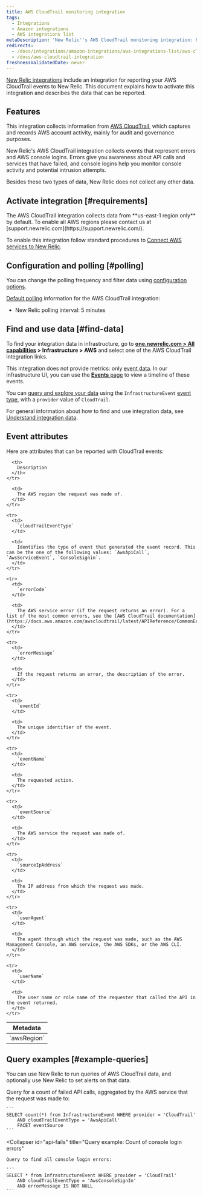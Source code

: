 ```yaml
---
title: AWS CloudTrail monitoring integration
tags:
  - Integrations
  - Amazon integrations
  - AWS integrations list
metaDescription: 'New Relic''s AWS CloudTrail monitoring integration: how to enable it, and what data it reports.'
redirects:
  - /docs/integrations/amazon-integrations/aws-integrations-list/aws-cloudtrail-monitoring-integration
  - /docs/aws-cloudtrail-integration
freshnessValidatedDate: never
---
```


[New Relic integrations](/docs/infrastructure/integrations-getting-started/getting-started/introduction-infrastructure-integrations) include an integration for reporting your AWS CloudTrail events to New Relic. This document explains how to activate this integration and describes the data that can be reported.

## Features

This integration collects information from [AWS CloudTrail](https://aws.amazon.com/documentation/cloudtrail/), which captures and records AWS account activity, mainly for audit and governance purposes.

New Relic's AWS CloudTrail integration collects events that represent errors and AWS console logins. Errors give you awareness about API calls and services that have failed, and console logins help you monitor console activity and potential intrusion attempts.

Besides these two types of data, New Relic does not collect any other data.

## Activate integration [#requirements]

<Callout variant="important">
  The AWS CloudTrail integration collects data from <DNT>**us-east-1 region only**</DNT> by default. To enable all AWS regions please contact us at [support.newrelic.com](https://support.newrelic.com/).
</Callout>

To enable this integration follow standard procedures to [Connect AWS services to New Relic](/docs/infrastructure/amazon-integrations/get-started/connect-aws-new-relic-infrastructure-monitoring/).

## Configuration and polling [#polling]

You can change the polling frequency and filter data using [configuration options](/docs/integrations/new-relic-integrations/getting-started/configure-polling-frequency-data-collection-cloud-integrations).

[Default polling](/docs/infrastructure/amazon-integrations/aws-integrations-list/aws-polling-intervals-infrastructure-integrations) information for the AWS CloudTrail integration:

* New Relic polling interval: 5 minutes

## Find and use data [#find-data]

To find your integration data in infrastructure, go to <DNT>**[one.newrelic.com > All capabilities](https://one.newrelic.com/all-capabilities) > Infrastructure > AWS**</DNT> and select one of the AWS CloudTrail integration links.

This integration does not provide metrics: only [event data](/docs/telemetry-data-platform/understand-data/new-relic-data-types/#events-new-relic). In our infrastructure UI, you can use the [<DNT>**Events**</DNT> page](/docs/infrastructure/new-relic-infrastructure/infrastructure-ui-pages/infrastructure-events-page-live-feed-every-config-change) to view a timeline of these events.

You can [query and explore your data](/docs/using-new-relic/data/understand-data/query-new-relic-data) using the `InfrastructureEvent` [event type](/docs/data-apis/understand-data/new-relic-data-types/#event-data), with a `provider` value of `CloudTrail`.

For general information about how to find and use integration data, see [Understand integration data](/docs/infrastructure/integrations/find-use-infrastructure-integration-data).

## Event attributes

Here are attributes that can be reported with CloudTrail events:

<table>
  <thead>
    <tr>
      <th>
        Metadata
      </th>

      <th>
        Description
      </th>
    </tr>
  </thead>

  <tbody>
    <tr>
      <td>
        `awsRegion`
      </td>

      <td>
        The AWS region the request was made of.
      </td>
    </tr>

    <tr>
      <td>
        `cloudTrailEventType`
      </td>

      <td>
        Identifies the type of event that generated the event record. This can be the one of the following values: `AwsApiCall`, `AwsServiceEvent`, `ConsoleSignin`.
      </td>
    </tr>

    <tr>
      <td>
        `errorCode`
      </td>

      <td>
        The AWS service error (if the request returns an error). For a list of the most common errors, see the [AWS CloudTrail documentation](https://docs.aws.amazon.com/awscloudtrail/latest/APIReference/CommonErrors.html).
      </td>
    </tr>

    <tr>
      <td>
        `errorMessage`
      </td>

      <td>
        If the request returns an error, the description of the error.
      </td>
    </tr>

    <tr>
      <td>
        `eventId`
      </td>

      <td>
        The unique identifier of the event.
      </td>
    </tr>

    <tr>
      <td>
        `eventName`
      </td>

      <td>
        The requested action.
      </td>
    </tr>

    <tr>
      <td>
        `eventSource`
      </td>

      <td>
        The AWS service the request was made of.
      </td>
    </tr>

    <tr>
      <td>
        `sourceIpAddress`
      </td>

      <td>
        The IP address from which the request was made.
      </td>
    </tr>

    <tr>
      <td>
        `userAgent`
      </td>

      <td>
        The agent through which the request was made, such as the AWS Management Console, an AWS service, the AWS SDKs, or the AWS CLI.
      </td>
    </tr>

    <tr>
      <td>
        `userName`
      </td>

      <td>
        The user name or role name of the requester that called the API in the event returned.
      </td>
    </tr>
  </tbody>
</table>

## Query examples [#example-queries]

You can use New Relic to run queries of AWS CloudTrail data, and optionally use New Relic <InlinePopover type="alerts"/> to set alerts on that data.

<CollapserGroup>
  <Collapser
    id="api-fails"
    title="Query example: Count of failed API calls"
  >
    Query for a count of failed API calls, aggregated by the AWS service that the request was made to:

    ```
    SELECT count(*) from InfrastructureEvent WHERE provider = 'CloudTrail' 
        AND cloudTrailEventType = 'AwsApiCall' 
        FACET eventSource
    ```
  </Collapser>

  <Collapser
    id="api-fails"
    title="Query example: Count of console login errors"
  >
    Query to find all console login errors:

    ```
    SELECT * from InfrastructureEvent WHERE provider = 'CloudTrail' 
        AND cloudTrailEventType = 'AwsConsoleSignIn' 
        AND errorMessage IS NOT NULL
    ```
  </Collapser>
</CollapserGroup>

